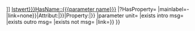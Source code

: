 <includeonly>{{LabProcess/Query/GenericParam/SubQuery
|process step name={{{process step name}}}
|parameter name={{{parameter name}}}
|type={{{type|Istwert}}}
|parameter property={{#replace:{{#replace:{{#ask: [[-Has subobject::{{FULLPAGENAME}}{{#if: {{{process step name|}}}|/{{{process step name}}}|}}]] [[HasParameterType::{{{type|Istwert}}}]][[HasName::{{{parameter name}}}]] |?HasProperty= |mainlabel=- |link=none}}|Attribut:|}}|Property:|}}
|parameter unit={{{parameter unit|}}}
|exists intro msg={{{exists intro msg|}}}
|exists outro msg={{{exists outro msg|}}}
|exists not msg={{{exists not msg|-Nicht angegeben-}}}
|link={{{link|{{Helper/Strings/Yes}}}}}
}}</includeonly>